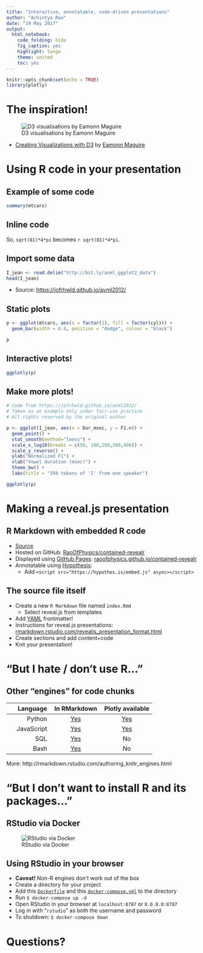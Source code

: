 ```yaml
---
title: "Interactive, annotatable, code-driven presentations"
author: "Achintya Rao"
date: "19 May 2017"
output:
  html_notebook:
    code_folding: hide
    fig_caption: yes
    highlight: tango
    theme: united
    toc: yes
---
```


<script src="https://hypothes.is/embed.js" async></script>
```r
knitr::opts_chunk$set(echo = TRUE)
library(plotly)
```

# The inspiration!

![D3 visualisations by Eamonn Maguire](../images/d3.gif)

- [Creating Visualizations with D3](http://antarctic-design.co.uk/biovis-workshop15/) by [Eamonn Maguire](https://github.com/eamonnmag)

# Using R code in your presentation

## Example of some code

```r
summary(mtcars)
```

## Inline code

So, `sqrt(81)*4*pi` becomes `r sqrt(81)*4*pi`.

## Import some data

```r
I_jean <- read.delim("http://bit.ly/avml_ggplot2_data")
head(I_jean)
```

- Source: [https://jofrhwld.github.io/avml2012/](https://jofrhwld.github.io/avml2012/)

## Static plots

```r

p <- ggplot(mtcars, aes(x = factor(1), fill = factor(cyl))) + 
  geom_bar(width = 0.8, position = "dodge", colour = "black")

p
```

## Interactive plots!

```r
ggplotly(p)
```

## Make more plots!

```r

# Code from https://jofrhwld.github.io/avml2012/
# Taken as an example only under fair-use practice
# All rights reserved by the original author

p <- ggplot(I_jean, aes(x = Dur_msec, y = F1.n)) + 
  geom_point() + 
  stat_smooth(method="loess") +
  scale_x_log10(breaks = c(50, 100,200,300,400)) +
  scale_y_reverse() +
  ylab("Normalized F1") +
  xlab("Vowel duration (msec)") +
  theme_bw() +
  labs(title = "394 tokens of 'I' from one speaker")

ggplotly(p)
```

# Making a reveal.js presentation

## R Markdown with embedded R code

- [Source](https://raw.githubusercontent.com/RaoOfPhysics/contained-revealr/master/index.Rmd)
- Hosted on GitHub: [RaoOfPhysics/contained-revealr](https://github.com/RaoOfPhysics/contained-revealr)
- Displayed using [GitHub Pages](https://pages.github.com/): [raoofphysics.github.io/contained-revealr](https://raoofphysics.github.io/contained-revealr)
- Annotatable using [Hypothesis](https://hypothes.is):
    - Add `<script src="https://hypothes.is/embed.js" async></script>`

## The source file itself

- Create a new `R Markdown` file named `index.Rmd`
    - Select reveal.js from templates
- Add [YAML](http://www.yaml.org/) frontmatter!
- Instructions for reveal.js presentations: [rmarkdown.rstudio.com/revealjs_presentation_format.html](http://rmarkdown.rstudio.com/revealjs_presentation_format.html)
- Create sections and add content+code
- Knit your presentation!

# "But I hate / don't use R…"

## Other "engines" for code chunks

| Language | In RMarkdown | Plotly available |
|-----:|:-----:|:-----:|
| Python      | [Yes](http://rmarkdown.rstudio.com/authoring_knitr_engines.html#python) | [Yes](https://plot.ly/python/getting-started/) |
| JavaScript | [Yes](http://rmarkdown.rstudio.com/authoring_knitr_engines.html#javascript) | [Yes](https://plot.ly/javascript/getting-started/) |
| SQL | [Yes](http://rmarkdown.rstudio.com/authoring_knitr_engines.html#sql) | No |
| Bash | [Yes](http://rmarkdown.rstudio.com/authoring_knitr_engines.html#bash) | No |

More: http://rmarkdown.rstudio.com/authoring_knitr_engines.html

# "But I don't want to install R and its packages…"

## RStudio via Docker

![RStudio via Docker](../images/rstudio.png)

## Using RStudio in your browser

- **Caveat!** Non-R engines don't work out of the box
- Create a directory for your project
- Add this [`Dockerfile`](https://github.com/RaoOfPhysics/contained-revealr/blob/master/Dockerfile) and this [`docker-compose.yml`](https://github.com/RaoOfPhysics/contained-revealr/blob/master/docker-compose.yml) to the directory
- Run `$ docker-compose up -d`
- Open RStudio in your browser at `localhost:8787` or `0.0.0.0:8787`
- Log in with "`rstudio`" as both the username and password
- To shutdown: `$ docker-compose down`

# Questions?